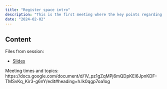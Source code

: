 ```yaml
---
title: "Register space intro"
description: "This is the first meeting where the key points regarding our gatherings will be explained. Below, you can find the slides and materials for the meeting."
date: "2024-02-02"
---
```


Content
---

Files from session:

- [Slides](slides.pdf)


Meeting times and topics:
https://docs.google.com/document/d/1V_pz1gZqMPj6mQDpKEl6JpnKDF-TMSvKq_Kir3-g6nY/edit#heading=h.lk0qgp7oa1og

